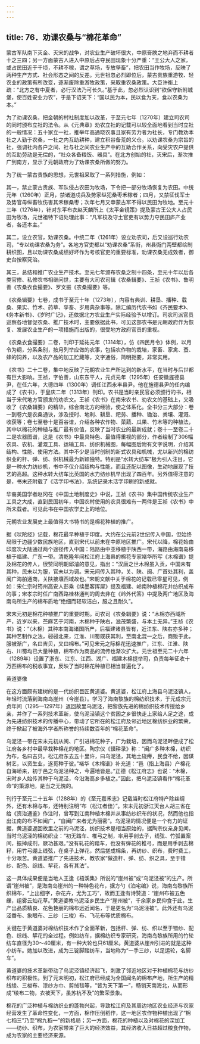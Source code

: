 ```yaml
---
---
---
```

title: 76．劝课农桑与“棉花革命”
---




蒙古军队南下灭金、灭宋的战争，对农业生产破坏很大，中原膏腴之地弃而不耕者十之三四；另一方面蒙古人进入中原后占夺民田现象十分严重：“王公大人之家，或占民田近于千顷，不耕不稼，谓之草场，专放孳畜”，把农田当作牧场，反映了两种生产方式、社会形态之间的反差。元世祖忽必烈即位后，蒙古贵族重游牧、轻农业的政策有所改变，逐渐废除重游牧政策，采取重农桑政策。大臣许衡上疏：“北方之有中夏者，必行汉法乃可长久。”基于此，忽必烈认识到“欲保守新附城堡，使百姓安业力农”，于是下诏天下：“国以民为本，民以食为天，食以农桑为本。”

为了劝课农桑，把金朝的村社制度加以改革，于至元七年（1270年）建立司农司的同时颁布立社的法令。从《元典章》劝农立社的记载可以较全面地看到当时立社的一般情况：五十家立一社，推举年高通晓农事且家有劳力者为社长，专门教劝本社之人勤于农桑，一社之内互助耕种，建立积谷备荒的义仓。以劝课农桑为宗旨的社，强调社内各户之间、社与社之间农业生产中的互助合作关系，向受灾农户提供的互助劳动是无偿的，“社众各备粮饭、器具”。在北方创始的社，灭宋后，渐次推广到南方，显示了元朝政府为了劝课农桑所做的努力。

为了统一蒙古贵族的思想，元世祖采取了一系列措施，例如：

其一，禁止蒙古贵族、军队侵占农田为牧场，下令把一部分牧场恢复为农田。中统元年（1260年）正月，禁诸道戍兵及势家纵犯桑枣禾稼者；四月，又禁征伐军士及势官毋纵畜牧伤害其禾稼桑枣；次年七月又申蒙古军不得以民田为牧地。至元十三年（1276年），针对东平布衣赵天麟所上《太平金镜策》提及蒙古王公大人占民田为牧场，元世祖特下诏处理此事：“凡军校及守土官吏有以势力夺民田庐产业者，各还本主。”

其二，设立农官，劝课农桑。中统二年（1261年）设立劝农司，后又设巡行劝农司，“专以劝课农桑为务”。各地方官吏都以“劝课农桑”系衔，州县衙门两壁都绘制耕织图，且以劝课农桑成绩好坏作为考核官吏的重要标准，劝课农桑无成效者，御史台按察究治。

其三，总结和推广农业生产技术。至元七年颁布农桑之制十四条，至元十年以后各类官修、私修农书相继问世，主要有大司农司辑《农桑辑要》、王祯《农书》、鲁明善《农桑衣食撮要》、罗文振《农桑撮要》等。

《农桑辑要》七卷，成书于至元十年（1273年），内容有典训、耕垦、播种、载桑、果实、竹术、药草、孳畜、岁用典杂事等。除汇编历代农书如《齐民要术》、《务本新书》、《岁时广记》，还依据北方农业生产实际经验予以增订。司农司派官员巡察各地督促农桑、推广技术时，主要依据此书，可见这部农书是元朝政府作为恢复、发展农业生产的一项措施而出版的，很受地方政府官员的重视。

《农桑衣食撮要》二卷，刊印于延祐元年（1314年），仿《四民月令》体例，以月令为纲，分系条别，按月列举应做的农事，包括农作物的栽培，家畜、家禽、蚕、蜂的饲养，以及农产品的加工贮藏等，文字通俗，简明扼要，非常实用。

《农书》二十二卷，集中地反映了元朝农业生产所达到的新水平，在当时与后世都有巨大影响。王祯，字伯善，山东东平人，元贞元年（1295年）任安徽旌德县尹，在任六年，大德四年（1300年）调任江西永丰县尹。他在旌德县尹的任内编成了《农书》，于皇庆二年（1313年）刊印。农书是当时亲民官必须颁行的书，相当于宋代地方官颁发的劝农文。王祯《农书》在南宋农书、劝农文的基础上，又吸收了《农桑辑要》的精华，综合南北方的经验，使之体系化。全书分三大部分：卷一到卷六是农桑通诀，涉及授时、地利、耕垦、耙劳、播种、锄治、粪壤、灌溉、收获等；卷七至卷十是百谷谱，介绍各种农作物、菜蔬、瓜果、竹木等的种植法，其中以棉花的种植与推广最有价值，反映了当时农业的最新成就；卷十一至卷二十二是农器图谱，这是《农书》中最具特色、最值得重视的部分，作者绘制了306幅农具、农机、灌溉工具、运输工具、纺织机械图，每幅图后附有文字说明，介绍其结构、性能、使用方法。其中不少是当时创制的新式农具和机械，尤以新兴的棉纺织业的杆、弹、纺、织机械最为新颖独特。特别是“水转大纺车”极为引人注目，它是一种水力纺纱机，书中不仅介绍结构与性能，而且还配以图像，生动地展现了技艺的高超。这种水转大纺车比英国的水力纺纱机早出现了四百年。另外值得注意的是，书末还附载了《活字印书法》，系统记录木活字印刷的新成就。

华裔美国学者赵冈在《中国土地制度史》中说，王祯《农书》集中国传统农业生产工具之大成，直到民国初年，中国农村使用的农具很难有一两件是王祯《农书》中所未载者。可见此书在中国农学史上的地位。

元朝农业发展史上最值得大书特书的是棉花种植的推广。

据《吠陀经》记载，棉花最早种植于印度。大约在公元前2世纪传入中国，但始终局限于边疆少数民族地区，直到宋代以前未在中原地区推广。宋代以降，棉花始由印度次大陆通过两个途径传入中国：陆路由中亚移植于陕西一带，海路由海南岛移植于福建、广东一带。清乾隆年间松江府上海县的棉花专家褚华所写《木棉谱》提及棉花的传人，很赞同明朝邱濬的意见，指出：“汉唐之世木棉虽入贡，中国未有其种，民未以为服，官未以为调。宋元间传入其种，关、陕、闽、广首处其利，盖闽广海舶通商，关陕接壤西域故也。”宋朝文献中关于棉花的记载已零星可见，例如：宋仁宗时筠州高安人彭乘《续墨客挥犀》提及福建、岭南种植棉花并纺织成布的事；宋孝宗时任广南西路桂林通判的周去非在《岭外代答》中提及两广地区及海南岛所生产的棉布质地“绝细而轻软洁白，服之且耐久”。

宋末元初是棉花种植推广的重要时期。司农司《农桑辑要》说：“木棉亦西域所产，近岁以来，苎麻艺于河南，木棉种于陕右，滋茂繁盛，与本土无异。”王祯《农书》说：“（木棉）其种本南海诸国所产，后福建诸县皆有，近江东、陕右亦多种；其种艺制作之法，骎骎北来，江淮、川蜀既获其利，至南北混一之后，商贩于此，服被渐广，名曰吉贝，又曰棉布。”可见宋元之际棉花迅速推广，江东、江淮、陕右、川蜀均已大量种植，棉布作为商品的流传也渐次扩大。元世祖至元二十六年（1289年）设置了浙东、江东、江西、湖广、福建木棉提举司，负责每年征收十万匹棉布的税收事宜，反映了当时棉花种植已相当普遍化了。



黄道婆像



在这方面颇有建树的是一代纺织巨匠黄道婆。黄道婆，松江府上海县乌泥泾镇人，年轻时流落到海南岛崖州（今崖县）。学习了海南黎族的棉纺织技术，于元成宗元贞年间（1295—1297年）返回故里乌泥泾，把黎族先进的棉纺织技术传授给乡亲，并作了一系列技术革新，使乌泥泾镇这个贫困之乡很快走上家给人足之途，成为先进纺织技术的传播中心，带动了它所在的松江府及邻近地区棉纺织业的繁荣，终于掀起了被海外学者所称誉的持续数百年的“棉花革命”。

乌泥泾一带在宋末元初从闽、广引进棉花种子，广为栽培，因而乌泥泾畔便成了松江府各乡村中最早栽种棉花的地区。陶宗仪《辍耕录》称：“闽广多种木棉，纺织为布，名曰吉贝。松江府东去五十里许，曰乌泥泾，其地土硗瘠，民食不给，因谋树艺，以资生业，遂觅种于彼。”褚华《木棉谱》补充道：“邑（指上海县）产棉花自海峤来，初于邑之乌泥泾种之，今遍地皆是。”正德《松江府志》也说：“木棉，宋时乡人始传其种于乌泥泾，今沿海高乡多植之。”因此，把乌泥泾镇看作“棉花革命”的策源地，是当之无愧的。

刊行于至元二十五年（1288年）的《至元嘉禾志》记载当时松江府特产除丝绸外，还有木棉与布，还特别注明“布（松江者佳）”。宋末元初浙江天台人胡三省在给《资治通鉴》作注时，曾写到江南种植木棉并从事纺纱织布的状况，然而他也指出江南的布不如闽广，“自闽广来者尤为丽密”。乌泥泾的情况便是一个有力的证据，黄道婆返回故里之前的乌泥泾，纺织技术是相当原始的，据陶宗仪亲身见闻，当时乌泥泾的棉纺织业：“初无踏车、椎弓之制，率用手剖去子，线弦、竹弧置案间，振掉成剂，厥功甚艰。”没有轧花的踏车，也没有弹花的椎弓，而是用手剥去棉籽，用竹弓绷上线弦，在桌子上弹花，然后搓成棉条，再纺纱、织布，费时费工，十分艰苦。黄道婆推广了先进技术，教农家“做造杆、弹、纺、织之具，至于错纱、配色、综线、挈花，各有其法”。

这一具体成果便是当地人王逢《梧溪集》所说的“崖州被”或“乌泥泾被”的生产。所谓“崖州被”，是海南岛崖州的一种特色花布，据方勺《泊宅编》说，海南岛黎族所织棉布，“上出细字，杂花卉，尤为工巧”，故而王逢有诗赞道：“崖州布被五色缫，组雾云灿花草。”黄道婆教乌泥泾乡民生产“崖州被”，千余家乡民仰食于此，生产出品质精良、花色艳丽的棉布远近闻名，于是更名为“乌泥泾被”。此外还有乌泥泾番布、象眼布、三纱（三梭）布、飞花布等优质棉布。

关键在于黄道婆对棉纺织技术作了全面革新，包括杆、弹、纺、织以至于错纱、配色、综线、挈花的全过程。例如纺车，据棉纺织专家研究，海南岛黎族所用的竹轮纺车直径为30〜40厘米，有一种大轮也只61厘米。黄道婆从崖州引进的就是这种小纺车。她加以改进，成为三锭脚踏纺车，当地称为“一手三纱，以足运轮，名脚车”。

黄道婆的技术革新带动了乌泥泾镇经济起飞，刺激了邻近地区对于种植棉花与纺纱织布的积极性。到了元末明初，松江府已经成为全国闻名的棉布产地，所生产的精线绫、三梭布、漆纱方巾、剪绒毯等，“皆为天下第一”，畅销天南海北，从而形成“绫布二物，衣被天下，虽苏杭不及”的繁荣景象。

棉花的广泛种植与棉纺织业的蓬勃兴起，导致松江府及其周边地区农业经济与农家经营发生了革命性变化，一方面，棉作压倒稻作，这一地区农作物种植出现了“棉七稻三”乃至“棉九稻一”的新格局；另一方面，棉花的种植以及对棉花的深加工——纺纱、织布，为农家带来了巨大的经济效益，其经济收入日益超过粮食作物，成为农家的主要经济来源。